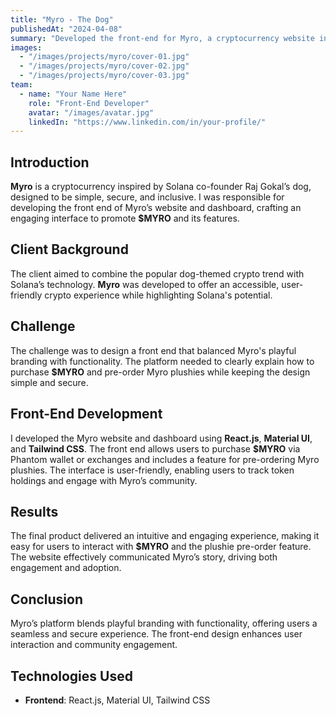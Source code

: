 ```yaml
---
title: "Myro - The Dog"
publishedAt: "2024-04-08"
summary: "Developed the front-end for Myro, a cryptocurrency website inspired by Solana co-founder Raj Gokal’s dog. The website offers a user-friendly experience for purchasing $MYRO and pre-ordering Myro plushies."
images:
  - "/images/projects/myro/cover-01.jpg"
  - "/images/projects/myro/cover-02.jpg"
  - "/images/projects/myro/cover-03.jpg"
team:
  - name: "Your Name Here"
    role: "Front-End Developer"
    avatar: "/images/avatar.jpg"
    linkedIn: "https://www.linkedin.com/in/your-profile/"
---
```


## Introduction

**Myro** is a cryptocurrency inspired by Solana co-founder Raj Gokal’s dog, designed to be simple, secure, and inclusive. I was responsible for developing the front end of Myro’s website and dashboard, crafting an engaging interface to promote **$MYRO** and its features.

## Client Background

The client aimed to combine the popular dog-themed crypto trend with Solana’s technology. **Myro** was developed to offer an accessible, user-friendly crypto experience while highlighting Solana's potential.

## Challenge

The challenge was to design a front end that balanced Myro's playful branding with functionality. The platform needed to clearly explain how to purchase **$MYRO** and pre-order Myro plushies while keeping the design simple and secure.

## Front-End Development

I developed the Myro website and dashboard using **React.js**, **Material UI**, and **Tailwind CSS**. The front end allows users to purchase **$MYRO** via Phantom wallet or exchanges and includes a feature for pre-ordering Myro plushies. The interface is user-friendly, enabling users to track token holdings and engage with Myro’s community.

## Results

The final product delivered an intuitive and engaging experience, making it easy for users to interact with **$MYRO** and the plushie pre-order feature. The website effectively communicated Myro’s story, driving both engagement and adoption.

## Conclusion

Myro’s platform blends playful branding with functionality, offering users a seamless and secure experience. The front-end design enhances user interaction and community engagement.

## Technologies Used

- **Frontend**: React.js, Material UI, Tailwind CSS
